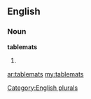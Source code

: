 ==English==

===Noun===
'''tablemats'''

# {{plural of|[[tablemat]]}}

[[Category:English plurals]]

[[ar:tablemats]]
[[my:tablemats]]
